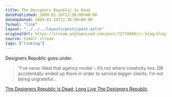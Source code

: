 ```yaml
---
title: The Designers Republic Is Dead
datePublished: 2009-01-24T11:36:00+00:00
dateUpdated: 2009-01-24T11:36:00+00:00
format: "link"
layout: "../../../layouts/posts/post.astro"
originalUrl: https://stream.anglepoised.com/post/72778800/cr-blog-blog-archive-the-designers-republic-is
source: tumblr stream
tags: ["linklog"]
---
```


Designers Republic goes under.

> &ldquo;I&rsquo;ve never liked that agency model &#8211; it&rsquo;s not where creativity lies. DR accidentally ended up there in order to service bigger clients. I&rsquo;m not being ungrateful&hellip;

[The Designers Republic Is Dead; Long Live The Designers Republic][1]

[1]: http://www.creativereview.co.uk/crblog/the-designers-republic-is-dead-long-live-the-designers-republic/
